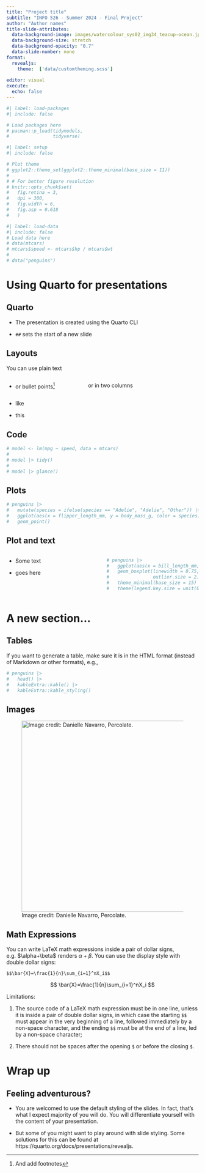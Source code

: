 ```yaml
---
title: "Project title"
subtitle: "INFO 526 - Summer 2024 - Final Project"
author: "Author names"
title-slide-attributes:
  data-background-image: images/watercolour_sys02_img34_teacup-ocean.jpg
  data-background-size: stretch
  data-background-opacity: "0.7"
  data-slide-number: none
format:
  revealjs:
    theme:  ['data/customtheming.scss']
  
editor: visual
execute:
  echo: false
---
```


```r
#| label: load-packages
#| include: false

# Load packages here
# pacman::p_load(tidymodels,
#                tidyverse)

```

```r
#| label: setup
#| include: false

# Plot theme
# ggplot2::theme_set(ggplot2::theme_minimal(base_size = 11))
# 
# # For better figure resolution
# knitr::opts_chunk$set(
#   fig.retina = 3, 
#   dpi = 300, 
#   fig.width = 6, 
#   fig.asp = 0.618 
#   )
```

```r
#| label: load-data
#| include: false
# Load data here
# data(mtcars)
# mtcars$speed <- mtcars$hp / mtcars$wt
# 
# data("penguins")
```

# Using Quarto for presentations

## Quarto

-   The presentation is created using the Quarto CLI

-   `##` sets the start of a new slide

## Layouts

You can use plain text

::: columns
::: {.column width="40%"}
-   or bullet points[^1]
:::

::: {.column width="60%"}
or in two columns
:::
:::

[^1]: And add footnotes

-   like

-   this

## Code

```r
# model <- lm(mpg ~ speed, data = mtcars) 
# 
# model |> tidy()
# 
# model |> glance()

```

## Plots

```r
# penguins |>
#   mutate(species = ifelse(species == "Adelie", "Adelie", "Other")) |>
#   ggplot(aes(x = flipper_length_mm, y = body_mass_g, color = species)) +
#   geom_point()
```

## Plot and text

::: columns
::: {.column width="50%"}
-   Some text

-   goes here
:::

::: {.column width="50%"}
```r
# penguins |>
#   ggplot(aes(x = bill_length_mm, y = species, color = species)) +
#   geom_boxplot(linewidth = 0.75,
#                outlier.size = 2.5) +
#   theme_minimal(base_size = 15) +
#   theme(legend.key.size = unit(0.8, "cm"))
```
:::
:::

# A new section...

## Tables

If you want to generate a table, make sure it is in the HTML format (instead of Markdown or other formats), e.g.,

```r
# penguins |> 
#   head() |>
#   kableExtra::kable() |>
#   kableExtra::kable_styling()
```

## Images

![Image credit: Danielle Navarro, Percolate.](images/watercolour_sys02_img34_teacup-ocean.png){fig-align="center" width="500"}

## Math Expressions {.smaller}

You can write LaTeX math expressions inside a pair of dollar signs, e.g. \$\\alpha+\\beta\$ renders $\alpha + \beta$. You can use the display style with double dollar signs:

```         
$$\bar{X}=\frac{1}{n}\sum_{i=1}^nX_i$$
```

$$
\bar{X}=\frac{1}{n}\sum_{i=1}^nX_i
$$

Limitations:

1.  The source code of a LaTeX math expression must be in one line, unless it is inside a pair of double dollar signs, in which case the starting `$$` must appear in the very beginning of a line, followed immediately by a non-space character, and the ending `$$` must be at the end of a line, led by a non-space character;

2.  There should not be spaces after the opening `$` or before the closing `$`.

# Wrap up

## Feeling adventurous?

-   You are welcomed to use the default styling of the slides. In fact, that's what I expect majority of you will do. You will differentiate yourself with the content of your presentation.

-   But some of you might want to play around with slide styling. Some solutions for this can be found at https://quarto.org/docs/presentations/revealjs.
